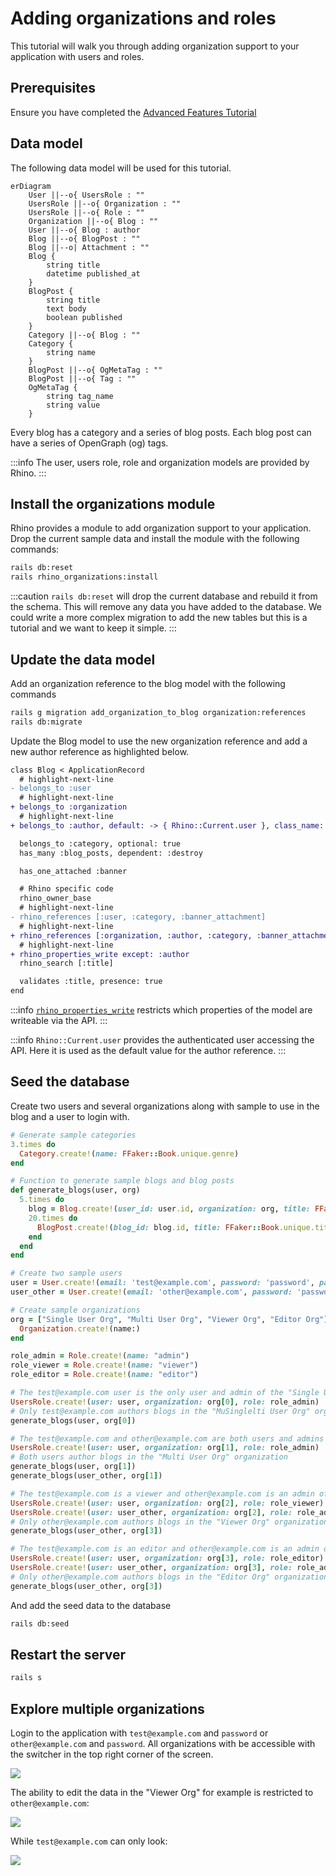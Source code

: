 # Adding organizations and roles

This tutorial will walk you through adding organization support to your application with users and roles.

## Prerequisites

Ensure you have completed the [Advanced Features Tutorial](./advanced)

## Data model

The following data model will be used for this tutorial.

```mermaid
erDiagram
    User ||--o{ UsersRole : ""
    UsersRole ||--o{ Organization : ""
    UsersRole ||--o{ Role : ""
    Organization ||--o{ Blog : ""
    User ||--o{ Blog : author
    Blog ||--o{ BlogPost : ""
    Blog ||--o| Attachment : ""
    Blog {
        string title
        datetime published_at
    }
    BlogPost {
        string title
        text body
        boolean published
    }
    Category ||--o{ Blog : ""
    Category {
        string name
    }
    BlogPost ||--o{ OgMetaTag : ""
    BlogPost ||--o{ Tag : ""
    OgMetaTag {
        string tag_name
        string value
    }
```

Every blog has a category and a series of blog posts. Each blog post can have a series of OpenGraph (og) tags.

:::info
The user, users role, role and organization models are provided by Rhino.
:::

## Install the organizations module

Rhino provides a module to add organization support to your application. Drop the current sample data and install the module with the following commands:

```bash
rails db:reset
rails rhino_organizations:install
```

:::caution
`rails db:reset` will drop the current database and rebuild it from the schema. This will remove any data you have added to the database. We could write a more complex migration to add the new tables but this is a tutorial and we want to keep it simple.
:::

## Update the data model

Add an organization reference to the blog model with the following commands

```bash
rails g migration add_organization_to_blog organization:references
rails db:migrate
```

Update the Blog model to use the new organization reference and add a new author reference as highlighted below.

```diff title="app/models/blog.rb"
class Blog < ApplicationRecord
  # highlight-next-line
- belongs_to :user
  # highlight-next-line
+ belongs_to :organization
  # highlight-next-line
+ belongs_to :author, default: -> { Rhino::Current.user }, class_name: 'User', foreign_key: :user_id

  belongs_to :category, optional: true
  has_many :blog_posts, dependent: :destroy

  has_one_attached :banner

  # Rhino specific code
  rhino_owner_base
  # highlight-next-line
- rhino_references [:user, :category, :banner_attachment]
  # highlight-next-line
+ rhino_references [:organization, :author, :category, :banner_attachment]
  # highlight-next-line
+ rhino_properties_write except: :author
  rhino_search [:title]

  validates :title, presence: true
end
```

:::info
[`rhino_properties_write`](https://api.rhino-project.org/classes/Rhino/Resource/Properties.html#method-i-rhino_properties_write) restricts which properties of the model are writeable via the API.
:::

:::info
`Rhino::Current.user` provides the authenticated user accessing the API. Here it is used as the default value for the author reference.
:::

## Seed the database

Create two users and several organizations along with sample to use in the blog and a user to login with.

```ruby title="db/seeds.rb"
# Generate sample categories
3.times do
  Category.create!(name: FFaker::Book.unique.genre)
end

# Function to generate sample blogs and blog posts
def generate_blogs(user, org)
  5.times do
    blog = Blog.create!(user_id: user.id, organization: org, title: FFaker::Book.unique.author, category_id: Category.ids.sample)
    20.times do
      BlogPost.create!(blog_id: blog.id, title: FFaker::Book.unique.title, body: FFaker::Book.unique.description, published: [true, false].sample)
    end
  end
end

# Create two sample users
user = User.create!(email: 'test@example.com', password: 'password', password_confirmation: 'password')
user_other = User.create!(email: 'other@example.com', password: 'password', password_confirmation: 'password')

# Create sample organizations
org = ["Single User Org", "Multi User Org", "Viewer Org", "Editor Org"].map do |name|
  Organization.create!(name:)
end

role_admin = Role.create!(name: "admin")
role_viewer = Role.create!(name: "viewer")
role_editor = Role.create!(name: "editor")

# The test@example.com user is the only user and admin of the "Single User Org" organization
UsersRole.create!(user: user, organization: org[0], role: role_admin)
# Only test@example.com authors blogs in the "MuSinglelti User Org" organization
generate_blogs(user, org[0])

# The test@example.com and other@example.com are both users and admins of the "Multi User Org" organization
UsersRole.create!(user: user, organization: org[1], role: role_admin)
# Both users author blogs in the "Multi User Org" organization
generate_blogs(user, org[1])
generate_blogs(user_other, org[1])

# The test@example.com is a viewer and other@example.com is an admin of the "Viewer Org" organization
UsersRole.create!(user: user, organization: org[2], role: role_viewer)
UsersRole.create!(user: user_other, organization: org[2], role: role_admin)
# Only other@example.com authors blogs in the "Viewer Org" organization
generate_blogs(user_other, org[3])

# The test@example.com is an editor and other@example.com is an admin of the "Editor Org" organization
UsersRole.create!(user: user, organization: org[3], role: role_editor)
UsersRole.create!(user: user_other, organization: org[3], role: role_admin)
# Only other@example.com authors blogs in the "Editor Org" organization
generate_blogs(user_other, org[3])
```

And add the seed data to the database

```bash
rails db:seed
```

## Restart the server

```bash
rails s
```

## Explore multiple organizations

Login to the application with `test@example.com` and `password` or `other@example.com` and `password`. All organizations with be accessible with the switcher in the top right corner of the screen.

![](/img/tutorial_organization_switcher.png)

The ability to edit the data in the "Viewer Org" for example is restricted to `other@example.com`:

![](/img/tutorial_organization_viewer_other.png)

While `test@example.com` can only look:

![](/img/tutorial_organization_viewer.png)
